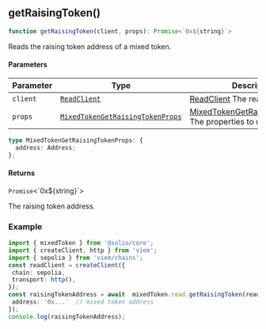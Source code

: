 <a id="getRaisingToken"></a>

## getRaisingToken()

```ts copy
function getRaisingToken(client, props): Promise<`0x${string}`>
```

Reads the raising token address of a mixed token.

#### Parameters

| Parameter | Type | Description |
| ------ | ------ | ------ |
| `client` | [`ReadClient`](../../types.mdx#ReadClient) | [ReadClient](../../types.mdx#ReadClient) The read client to use. |
| `props` | [`MixedTokenGetRaisingTokenProps`](get-raising-token.mdx#MixedTokenGetRaisingTokenProps) | [MixedTokenGetRaisingTokenProps](get-raising-token.mdx#MixedTokenGetRaisingTokenProps) The properties to use. |

<a id="MixedTokenGetRaisingTokenProps"></a>

```ts copy
type MixedTokenGetRaisingTokenProps: {
  address: Address;
};
```

#### Returns

`Promise`&lt;\`0x$\{string\}\`&gt;

The raising token address.

### Example

```ts copy filename="mixed-token.ts"
import { mixedToken } from '@solio/core';
import { createClient, http } from 'viem';
import { sepolia } from 'viem/chains';
const readClient = createClient({
 chain: sepolia,
 transport: http(),
});
const raisingTokenAddress = await  mixedToken.read.getRaisingToken(readClient, {
 address: '0x...'  // mixed token address
});
console.log(raisingTokenAddress);
```
